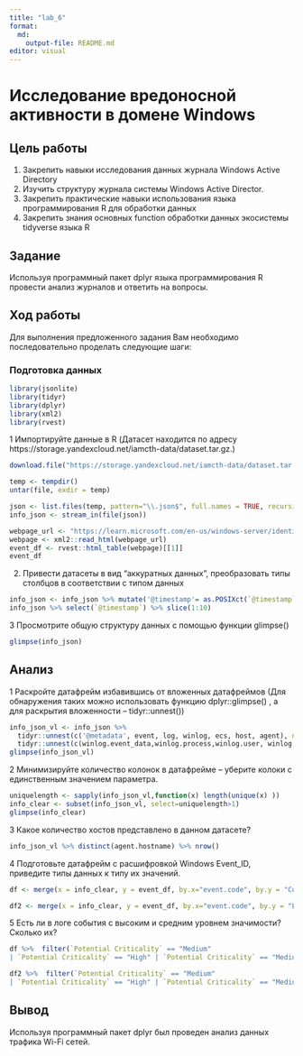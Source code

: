 ---
title: "lab_6"
format:
  md:
    output-file: README.md
editor: visual
---

# Исследование вредоносной активности в домене Windows

## Цель работы

1.  Закрепить навыки исследования данных журнала Windows Active Directory
2.  Изучить структуру журнала системы Windows Active Director.
3.  Закрепить практические навыки использования языка программирования R для обработки данных
4.  Закрепить знания основных function обработки данных экосистемы tidyverse языка R

## Задание

Используя программный пакет dplyr языка программирования R провести анализ журналов и ответить на вопросы.

## Ход работы

Для выполнения предложенного задания Вам необходимо последовательно проделать следующие шаги:

### Подготовка данных

```{r}
library(jsonlite)
library(tidyr)
library(dplyr)
library(xml2)
library(rvest)
```

1 Импортируйте данные в R (Датасет находится по адресу https://storage.yandexcloud.net/iamcth-data/dataset.tar.gz.)

```{r}
download.file("https://storage.yandexcloud.net/iamcth-data/dataset.tar.gz", destfile = file <- tempfile(fileext = ".tar.gz"), mode = "wb")

temp <- tempdir()
untar(file, exdir = temp)

json <- list.files(temp, pattern="\\.json$", full.names = TRUE, recursive = TRUE)
info_json <- stream_in(file(json))
```

```{r}
webpage_url <- "https://learn.microsoft.com/en-us/windows-server/identity/ad-ds/plan/appendix-l--events-to-monitor"
webpage <- xml2::read_html(webpage_url)
event_df <- rvest::html_table(webpage)[[1]]
event_df
```

2.  Привести датасеты в вид "аккуратных данных", преобразовать типы столбцов в соответствии с типом данных

```{r}
info_json <- info_json %>% mutate('@timestamp'= as.POSIXct(`@timestamp`, format = "%Y-%m-%dT%H:%M:%OSZ", tz = "UTC"))
info_json %>% select(`@timestamp`) %>% slice(1:10)
```

3 Просмотрите общую структуру данных с помощью функции glimpse()

```{r}
glimpse(info_json)
```

## Анализ

1 Раскройте датафрейм избавившись от вложенных датафреймов (Для обнаружения таких можно использовать функцию dplyr::glimpse() , а для раскрытия вложенности -- tidyr::unnest())

```{r}
info_json_vl <- info_json %>%  
  tidyr::unnest(c('@metadata', event, log, winlog, ecs, host, agent), names_sep = ".") %>% 
  tidyr::unnest(c(winlog.event_data,winlog.process,winlog.user, winlog.user_data,), names_sep = ".")
glimpse(info_json_vl)
```

2 Минимизируйте количество колонок в датафрейме -- уберите колоки с единственным значением параметра.

```{r}
uniquelength <- sapply(info_json_vl,function(x) length(unique(x) ))
info_clear <- subset(info_json_vl, select=uniquelength>1)
glimpse(info_clear)
```

3 Какое количество хостов представлено в данном датасете?

```{r}
info_json_vl %>% distinct(agent.hostname) %>% nrow()
```

4 Подготовьте датафрейм с расшифровкой Windows Event_ID, приведите типы данных к типу их значений.

```{r}
df <- merge(x = info_clear, y = event_df, by.x="event.code", by.y = "Current Windows Event ID")
```

```{r}
df2 <- merge(x = info_clear, y = event_df, by.x="event.code", by.y = "Legacy Windows Event ID")
```

5 Есть ли в логе события с высоким и средним уровнем значимости? Сколько их?

```{r}
df %>%  filter(`Potential Criticality` == "Medium"
| `Potential Criticality` == "High" | `Potential Criticality` == "Medium to High" ) %>% nrow()
```

```{r}
df2 %>%  filter(`Potential Criticality` == "Medium"
| `Potential Criticality` == "High" | `Potential Criticality` == "Medium to High" ) %>% nrow()
```

## Вывод

Используя программный пакет dplyr был проведен анализ данных трафика Wi-Fi сетей.
